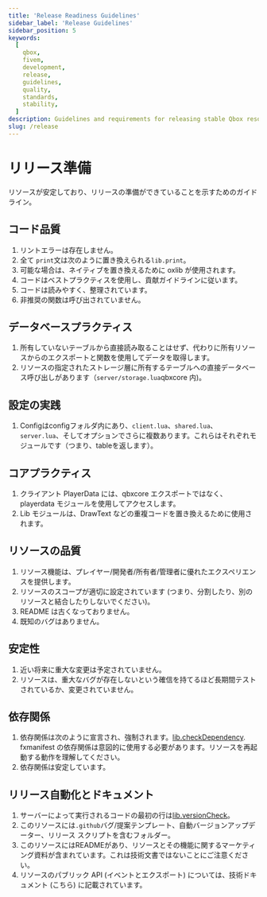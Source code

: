 ```yaml
---
title: 'Release Readiness Guidelines'
sidebar_label: 'Release Guidelines'
sidebar_position: 5
keywords:
  [
    qbox,
    fivem,
    development,
    release,
    guidelines,
    quality,
    standards,
    stability,
  ]
description: Guidelines and requirements for releasing stable Qbox resources. Learn about code quality standards, database practices, configuration requirements, and release automation.
slug: /release
---
```


# リリース準備

リソースが安定しており、リリースの準備ができていることを示すためのガイドライン。

## コード品質

1. リントエラーは存在しません。
2. 全て `print`文は次のように置き換えられる`lib.print`。
3. 可能な場合は、ネイティブを置き換えるために oxlib が使用されます。
4. コードはベストプラクティスを使用し、貢献ガイドラインに従います。
5. コードは読みやすく、整理されています。
6. 非推奨の関数は呼び出されていません。

## データベースプラクティス

1. 所有していないテーブルから直接読み取ることはせず、代わりに所有リソースからのエクスポートと関数を使用してデータを取得します。
2. リソースの指定されたストレージ層に所有するテーブルへの直接データベース呼び出しがあります（`server/storage.lua`qbxcore 内)。

## 設定の実践

1. Configはconfigフォルダ内にあり、`client.lua`、`shared.lua`、`server.lua`、そしてオプションでさらに複数あります。これらはそれぞれモジュールです（つまり、tableを返します）。

## コアプラクティス

1. クライアント PlayerData には、qbxcore エクスポートではなく、playerdata モジュールを使用してアクセスします。
2. Lib モジュールは、DrawText などの重複コードを置き換えるために使用されます。

## リソースの品質

1. リソース機能は、プレイヤー/開発者/所有者/管理者に優れたエクスペリエンスを提供します。
2. リソースのスコープが適切に設定されています (つまり、分割したり、別のリソースと結合したりしないでください)。
3. README は古くなっておりません。
4. 既知のバグはありません。

## 安定性

1. 近い将来に重大な変更は予定されていません。
2. リソースは、重大なバグが存在しないという確信を持てるほど長期間テストされているか、変更されていません。

## 依存関係

1. 依存関係は次のように宣言され、強制されます。[lib.checkDependency](https://coxdocs.dev/ox_lib/Modules/Version/Shared). fxmanifest の依存関係は意図的に使用する必要があります。リソースを再起動する動作を理解してください。
2. 依存関係は安定しています。

## リリース自動化とドキュメント

1. サーバーによって実行されるコードの最初の行は[lib.versionCheck](https://coxdocs.dev/ox_lib/Modules/Version/Server#libversioncheck)。
2. このリソースには`.github`バグ/提案テンプレート、自動バージョンアップデーター、リリース スクリプトを含むフォルダー。
3. このリソースにはREADMEがあり、リソースとその機能に関するマーケティング資料が含まれています。これは技術文書ではないことにご注意ください。
4. リソースのパブリック API (イベントとエクスポート) については、技術ドキュメント (こちら) に記載されています。
